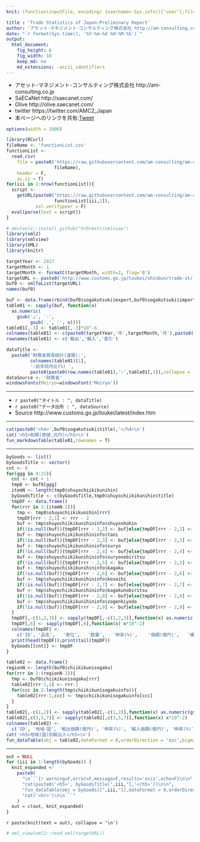 ```yaml
---
knit: (function(inputFile, encoding) {username<-Sys.info()['user'];fileName<-'defaultPath.csv';pathToFile <-paste0('C:/Users/', username,'/Desktop/pathToCSV/');setwd(pathToFile);buf0<-read.csv(fileName,header = F,skip = 0,stringsAsFactor = F,check.names = F,fileEncoding = 'utf-8');timeStamp<-format(Sys.time(),'%Y%m%d%H%M%S');rmarkdown::render(inputFile, encoding = encoding, output_file = paste0('C:/Users/',username,buf0[2,1],'charts/','am-consulting.co.jp-tradeStatistics.html')) })

title : 'Trade Statistics of Japan:Preliminary Report'
author: 'アセット･マネジメント･コンサルティング株式会社 http://am-consulting.co.jp'
date: "`r format(Sys.time(), '%Y-%m-%d %H:%M:%S')`"
output: 
  html_document:
    fig_height: 6
    fig_width: 10
    keep_md: no
    md_extensions: -ascii_identifiers 
---
```

<link href="http://knowledgevault.saecanet.com/components/rmarkdown-html.css" rel="stylesheet">
<style>.main-container {max-width : 1000px;}</style>
<script src="http://knowledgevault.saecanet.com/components/JavascriptCode.js"></script>

- アセット･マネジメント･コンサルティング株式会社 http://am-consulting.co.jp
- SaECaNet http://saecanet.com/
- Olive http://olive.saecanet.com/
- twitter https://twitter.com/AMC2_Japan
- 本ページへのリンクを共有:<a href="https://twitter.com/share" class="twitter-share-button" data-via="AMC2_Japan" data-size="large">Tweet</a> <script>!function(d,s,id){var js,fjs=d.getElementsByTagName(s)[0],p=/^http:/.test(d.location)?'http':'https';if(!d.getElementById(id)){js=d.createElement(s);js.id=id;js.src=p+'://platform.twitter.com/widgets.js';fjs.parentNode.insertBefore(js,fjs);}}(document, 'script', 'twitter-wjs');</script>

```r
options(width = 1000)
```

```r
library(RCurl)
fileName <- 'functionList.csv'
functionList <-
  read.csv(
    file = paste0('https://raw.githubusercontent.com/am-consulting/am-consulting.github.io/master/csv/',
                  fileName),
    header = F,
    as.is = T)
for(iii in 1:nrow(functionList)){
  script <- 
    getURL(paste0("https://raw.githubusercontent.com/am-consulting/am-consulting.github.io/master/", 
                  functionList[iii,1]),
           ssl.verifypeer = F)
  eval(parse(text = script))
}
```

```r
# devtools::install_github("hrbrmstr/xmlview")
library(xml2)
library(xmlview)
library(XML)
library(knitr)
```

```r
targetYear <- 2017
targetMonth <- 1
targetMonth <- formatC(targetMonth, width=2, flag='0')
targetURL <- paste0('http://www.customs.go.jp/toukei/shinbun/trade-st/',targetYear,'/',targetYear, targetMonth, 'c.xml') 
buf0 <- xmlToList(targetURL)
names(buf0)
```

```r
buf <- data.frame(rbind(buf0$sogakutsuki$export,buf0$sogakutsuki$import,buf0$sogakutsuki$sashihiki))
table01 <- sapply(buf, function(x) 
  as.numeric(
    gsub('△', '-',
         gsub(',', '', x))))
table01[,-3] <- table01[,-3]*10^-6
colnames(table01) <- c(paste0(targetYear,'年',targetMonth,'月'),paste0(targetYear-1,'年',targetMonth,'月'),'伸率(%)')
rownames(table01) <- c('輸出','輸入','差引')
```

```r
dataTitle <- 
  paste0('財務省貿易統計(速報):',
         colnames(table01)[1],
         ':前年同月比(%) ',
         paste0(paste0(row.names(table01),':',table01[,3]),collapse = ','))
dataSource <- '財務省'
windowsFonts(Meiryo=windowsFont('Meiryo'))

```

***

- `r paste0("タイトル : ", dataTitle)`
- `r paste0("データ出所 : ", dataSource)`
- Source http://www.customs.go.jp/toukei/latest/index.htm

***

```r
cat(paste0('<h4>',buf0$sogakutsuki$title),'</h4>\n')
cat('<h5>総額(原値,兆円)</h5>\n')
fun_markdownTable(table01,rownames = T)
```

***

```r
byGoods <- list()
byGoodsTitle <- vector()
cnt <- 0
for(ggg in 4:21){
  cnt <- cnt + 1
  tmp0 <- buf0[ggg]
  itemN <- length(tmp0$shuyochiikikunihin)
  byGoodsTitle <- c(byGoodsTitle,tmp0$shuyochiikikunihin$title)
  tmpDF <- data.frame()
  for(rrr in 3:(itemN-2)){
    tmp <- tmp0$shuyochiikikunihin[rrr]
    tmpDF[rrr - 2,1] <- rrr - 2
    buf <- tmp$shuyochiikikunihininfo$shuyoshohin
    if(!is.null(buf)){tmpDF[rrr - 2,2] <- buf}else{tmpDF[rrr - 2,2] <- NA}
    buf <- tmp$shuyochiikikunihininfo$tani
    if(!is.null(buf)){tmpDF[rrr - 2,3] <- buf}else{tmpDF[rrr - 2,3] <- NA}
    buf <- tmp$shuyochiikikunihininfo$suryo
    if(!is.null(buf)){tmpDF[rrr - 2,4] <- buf}else{tmpDF[rrr - 2,4] <- NA}
    buf <- tmp$shuyochiikikunihininfo$suryonobiritsu
    if(!is.null(buf)){tmpDF[rrr - 2,5] <- buf}else{tmpDF[rrr - 2,5] <- NA}
    buf <- tmp$shuyochiikikunihininfo$kagaku
    if(!is.null(buf)){tmpDF[rrr - 2,6] <- buf}else{tmpDF[rrr - 2,6] <- NA}
    buf <- tmp$shuyochiikikunihininfo$koseihi
    if(!is.null(buf)){tmpDF[rrr - 2,7] <- buf}else{tmpDF[rrr - 2,7] <- NA}
    buf <- tmp$shuyochiikikunihininfo$kagakunobiritsu
    if(!is.null(buf)){tmpDF[rrr - 2,8] <- buf}else{tmpDF[rrr - 2,8] <- NA}
    buf <- tmp$shuyochiikikunihininfo$zogenkiyodo
    if(!is.null(buf)){tmpDF[rrr - 2,9] <- buf}else{tmpDF[rrr - 2,9] <- NA}
  }
  tmpDF[,-c(1,2,3)] <- sapply(tmpDF[,-c(1,2,3)],function(x) as.numeric(gsub(',','',x)))
  tmpDF[,6] <- sapply(tmpDF[,6],function(x) x*10^-2)
  colnames(tmpDF) <- 
    c('ID', '品名',	'単位',	'数量',	'伸率(%)',	'価額(億円)',	'構成比(%)',	'伸率(%)',	'増減寄与度(%)')
  print(head(tmpDF));print(tail(tmpDF))
  byGoods[[cnt]] <- tmpDF
}
```

```r
table02 <- data.frame()
regionN <- length(buf0$chiikikunisogaku)
for(rrr in 2:(regionN-2)){
  tmp <- buf0$chiikikunisogaku[rrr]
  table02[rrr-1,1] <- rrr-1 
  for(ccc in 2:length(tmp$chiikikunisogakuinfo)){
    table02[rrr-1,ccc] <- tmp$chiikikunisogakuinfo[ccc]
  }
}
table02[,-c(1,2)] <- sapply(table02[,-c(1,2)],function(x) as.numeric(gsub(',','',x)))
table02[,c(3,5,7)] <- sapply(table02[,c(3,5,7)],function(x) x*10^-2)
colnames(table02) <-
  c('ID', '地域･国', '輸出価額(億円)', '伸率(%)', '輸入価額(億円)', '伸率(%)', '差引価額(億円)', '伸率(%)')
cat('<h5>地域(国)別輸出入</h5>\n')
fun_dataTable(obj = table02,dateFormat = 0,orderDirection = 'asc',bigmarkColumn = 2)
```

***

```r
out = NULL
for (iii in 1:length(byGoods)) {
  knit_expanded <-
    paste0(
      "\n```{r warning=F,error=F,message=F,results='asis',echo=F}\n\n",
      "cat(paste0('<h5>', byGoodsTitle[",iii,"],'</h5>'))\n\n",
      "fun_dataTable(obj = byGoods[[",iii,"]],dateFormat = 0,orderDirection = 'asc',bigmarkColumn = c(2,3))\n\n",
      "cat('<hr>')\n\n```"
    )
  out = c(out, knit_expanded)
}
```

`r paste(knit(text = out), collapse = '\n')`

```r
# xml_view(xml2::read_xml(targetURL))
```

<script>MakeNegative();</script>
<script>
  (function(i,s,o,g,r,a,m){i['GoogleAnalyticsObject']=r;i[r]=i[r]||function(){
  (i[r].q=i[r].q||[]).push(arguments)},i[r].l=1*new Date();a=s.createElement(o),
  m=s.getElementsByTagName(o)[0];a.async=1;a.src=g;m.parentNode.insertBefore(a,m)
  })(window,document,'script','https://www.google-analytics.com/analytics.js','ga');

  ga('create', 'UA-3077339-5', 'auto');
  ga('send', 'pageview');

</script>
